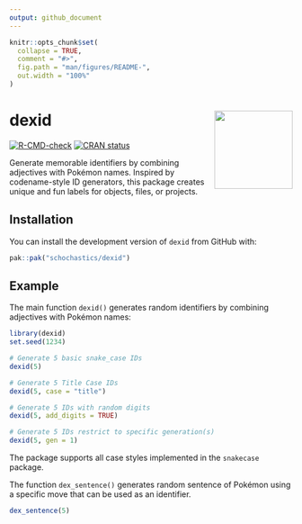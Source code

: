```yaml
---
output: github_document
---
```


<!-- README.md is generated from README.Rmd. Please edit that file -->

```r
knitr::opts_chunk$set(
  collapse = TRUE,
  comment = "#>",
  fig.path = "man/figures/README-",
  out.width = "100%"
)
```

# dexid <img src="man/figures/logo.png" align="right" height="139" alt="" />

<!-- badges: start -->
[![R-CMD-check](https://github.com/schochastics/dexid/actions/workflows/R-CMD-check.yaml/badge.svg)](https://github.com/schochastics/dexid/actions/workflows/R-CMD-check.yaml)
[![CRAN status](https://www.r-pkg.org/badges/version/dexid)](https://CRAN.R-project.org/package=dexid)
<!-- badges: end -->

Generate memorable identifiers by combining adjectives with Pokémon names. Inspired by codename-style ID generators, this package creates unique and fun labels for objects, files, or projects.

## Installation

You can install the development version of `dexid` from GitHub with:

``` r
pak::pak("schochastics/dexid")
```

## Example

The main function `dexid()` generates random identifiers by combining adjectives with Pokémon names:

```r
library(dexid)
set.seed(1234)

# Generate 5 basic snake_case IDs
dexid(5)

# Generate 5 Title Case IDs
dexid(5, case = "title")

# Generate 5 IDs with random digits
dexid(5, add_digits = TRUE)

# Generate 5 IDs restrict to specific generation(s)
dexid(5, gen = 1)
```


The package supports all case styles implemented in the `snakecase` package.

The function `dex_sentence()` generates random sentence of Pokémon using a specific move that can be used as an identifier.
```r
dex_sentence(5)
```